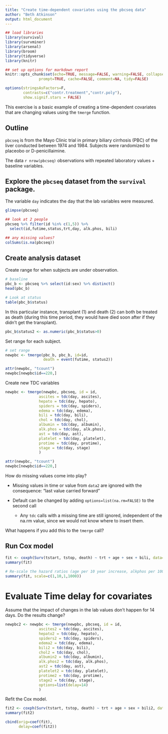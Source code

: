 ```yaml
---
title: "Create time-dependent covariates using the pbcseq data"
author: "Beth Atkinson"
output: html_document
---
```


```r
## load libraries
library(survival)
library(survminer)
library(arsenal)
library(broom)
library(tidyverse)
library(knitr)

## set up options for markdown report
knitr::opts_chunk$set(echo=TRUE, message=FALSE, warning=FALSE, collapse=TRUE,
               prompt=TRUE, cache=FALSE, comment=NA, tidy=FALSE)

options(stringsAsFactors=F,
        contrasts=c("contr.treatment","contr.poly"),
        show.signif.stars = FALSE)
```

This exercise is a basic example of creating a time-dependent covariates that are changing values using the `tmerge` function.

## Outline

`pbcseq` is from the Mayo Clinic trial in primary biliary cirrhosis (PBC) of the liver conducted between 1974 and 1984. Subjects were randomized to placeobo or D-penicillaimine.

The data `r nrow(pbcseq)` observations with repeated laboratory values + baseline variables.  

## Explore the `pbcseq` dataset from the `survival` package.

The variable `day` indicates the day that the lab variables were measured.

```r
glimpse(pbcseq)

## look at 2 people
pbcseq %>% filter(id %in% c(1,5)) %>% 
  select(id,futime,status,trt,day, alk.phos, bili) 

## any missing values?
colSums(is.na(pbcseq))
```

## Create analysis dataset

Create range for when subjects are under observation.

```r
# baseline
pbc_b <- pbcseq %>% select(id:sex) %>% distinct()
head(pbc_b)

# Look at status
table(pbc_b$status)
```

In this particular instance, transplant (1) and death (2) can both be treated as death (during this time period, they would have died soon after if they didn't get the transplant).  

```r
pbc_b$status2 <- as.numeric(pbc_b$status>0)
```

Set range for each subject. 

```r
# set range
newpbc <- tmerge(pbc_b, pbc_b, id=id, 
                 death = event(futime, status2)) 

attr(newpbc, "tcount")
newpbc[newpbc$id==220,]
```

Create new TDC variables

```r
newpbc <- tmerge(newpbc, pbcseq, id = id, 
               ascites = tdc(day, ascites),
               hepato = tdc(day, hepato),
               spiders = tdc(day, spiders),
               edema = tdc(day, edema),
               bili = tdc(day, bili), 
               chol = tdc(day, chol),
               albumin = tdc(day, albumin),
               alk.phos = tdc(day, alk.phos),
               ast = tdc(day, ast),
               platelet = tdc(day, platelet),
               protime = tdc(day, protime),
               stage = tdc(day, stage)
               )

attr(newpbc, "tcount")
newpbc[newpbc$id==220,]
```

How do missing values come into play?

* Missing values in time or value from `data2` are ignored with the consequence: "last value carried forward" 

* Default can be changed by adding `options=list(na.rm=FALSE)` to the second call 
    + Any `tdc` calls with a missing time are still ignored, independent
of the na.rm value, since we would not know where to insert them.

What happens if you add this to the `tmerge` call?

## Run Cox model

```r
fit <- coxph(Surv(tstart, tstop, death) ~ trt + age + sex + bili, data=newpbc)
summary(fit)

# Re-scale the hazard ratios (age per 10 year increase, alkphos per 1000 increase)
summary(fit, scale=c(1,10,1,1000))
```

# Evaluate Time delay for covariates 

Assume that the impact of changes in the lab values don't happen for 14 days.  Do the results change?

```r
newpbc2 <- newpbc <- tmerge(newpbc, pbcseq, id = id, 
               ascites2 = tdc(day, ascites),
               hepato2 = tdc(day, hepato),
               spiders2 = tdc(day, spiders),
               edema2 = tdc(day, edema),
               bili2 = tdc(day, bili), 
               chol2 = tdc(day, chol),
               albumin2 = tdc(day, albumin),
               alk.phos2 = tdc(day, alk.phos),
               ast2 = tdc(day, ast),
               platelet2 = tdc(day, platelet),
               protime2 = tdc(day, protime),
               stage2 = tdc(day, stage),
               options=list(delay=14)
               )
```

Refit the Cox model.

```r
fit2 <- coxph(Surv(tstart, tstop, death) ~ trt + age + sex + bili2, data=newpbc2)
summary(fit2)

cbind(orig=coef(fit),
      delay=coef(fit2))
```